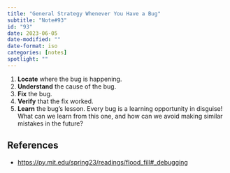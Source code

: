 ```yaml
---
title: "General Strategy Whenever You Have a Bug"
subtitle: "Note#93"
id: "93"
date: 2023-06-05
date-modified: ""
date-format: iso
categories: [notes]
spotlight: ""
---
```

1. **Locate** where the bug is happening.
2. **Understand** the cause of the bug.
3. **Fix** the bug.
4. **Verify** that the fix worked.
5. **Learn** the bug's lesson. Every bug is a learning opportunity in disguise! What can we learn from this one, and how can we avoid making similar mistakes in the future?

## References

* <https://py.mit.edu/spring23/readings/flood_fill#_debugging>
